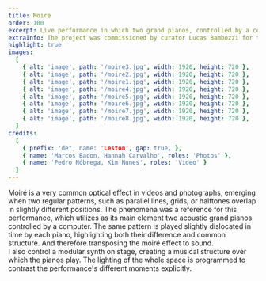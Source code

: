 ```yaml
---
title: Moiré
order: 100
excerpt: Live performance in which two grand pianos, controlled by a computer, transpose  the homonymous visual effect to sound. 
extraInfo: The project was commissioned by curator Lucas Bambozzi for the 2019 edition of the festival On_Off - Live Image Experiences at Itaú Cultural. <br /><br />[Teaser da primeira apresentação](https://www.youtube.com/watch?v=eQMdt1qqVMY&ab_channel=MatheusLeston).<br /><br />[Entrevista sobre o projeto](https://www.youtube.com/watch?v=VmKl-wwLdaw)
highlight: true
images:
  [
    { alt: 'image', path: '/moire3.jpg', width: 1920, height: 720 },
    { alt: 'image', path: '/moire2.jpg', width: 1920, height: 720 },
    { alt: 'image', path: '/moire1.jpg', width: 1920, height: 720 },
    { alt: 'image', path: '/moire4.jpg', width: 1920, height: 720 },
    { alt: 'image', path: '/moire5.jpg', width: 1920, height: 720 },
    { alt: 'image', path: '/moire6.jpg', width: 1920, height: 720 },
    { alt: 'image', path: '/moire7.jpg', width: 1920, height: 720 },
    { alt: 'image', path: '/moire8.jpg', width: 1920, height: 720 },
  ]
credits:
  [
    { prefix: 'de", name: 'Leston', gap: true, },
    { name: 'Marcos Bacon, Hannah Carvalho', roles: 'Photos' },
    { name: 'Pedro Nóbrega, Kim Nunes', roles: 'Video' }
  ]
---
```

Moiré is a very common optical effect in videos and photographs, emerging when two regular patterns, such as parallel lines, grids, or halftones overlap in slightly different positions. The phenomena was a reference for this performance, which utilizes as its main element two acoustic grand pianos controlled by a computer. The same pattern is played slightly dislocated in time by each piano, highlighting both their difference and common structure. And therefore transposing the moiré effect to sound. 
<br />
I also control a modular synth on stage, creating a musical structure over which the pianos play. The lighting of the whole space is programmed to contrast the performance's different moments explicitly. 
